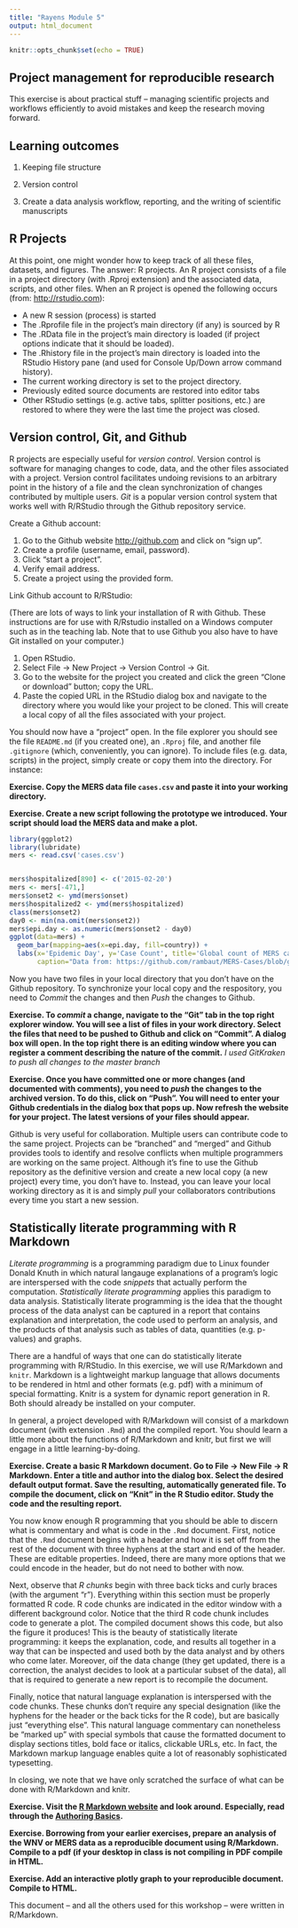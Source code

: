 ```yaml
---
title: "Rayens Module 5"
output: html_document
---
```


```r
knitr::opts_chunk$set(echo = TRUE)
```

## Project management for reproducible research

This exercise is about practical stuff -- managing scientific projects and workflows efficiently to avoid mistakes and keep the research moving forward.

## Learning outcomes

1. Keeping file structure

2. Version control

3. Create a data analysis workflow, reporting, and the writing of scientific manuscripts

## R Projects

At this point, one might wonder how to keep track of all these files, datasets, and figures. The answer: R projects. An R project consists of a file in a project directory (with .Rproj extension) and the associated data, scripts, and other files. When an R project is opened the following occurs (from: <http://rstudio.com>):

- A new R session (process) is started
- The .Rprofile file in the project's main directory (if any) is sourced by R
- The .RData file in the project's main directory is loaded (if project options indicate that it should be loaded).
- The .Rhistory file in the project's main directory is loaded into the RStudio History pane (and used for Console Up/Down arrow command history).
- The current working directory is set to the project directory.
- Previously edited source documents are restored into editor tabs
- Other RStudio settings (e.g. active tabs, splitter positions, etc.) are restored to where they were the last time the project was closed.

## Version control, Git, and Github

R projects are especially useful for *version control*. Version control is software for managing changes to code, data, and the other files associated with a project. Version control facilitates undoing revisions to an arbitrary point in the history of a file and the clean synchronization of changes contributed by multiple users. *Git* is a popular version control system that works well with R/RStudio through the Github repository service.

Create a Github account:

1. Go to the Github website <http://github.com> and click on "sign up".
2. Create a profile (username, email, password).
3. Click "start a project".
4. Verify email address.
5. Create a project using the provided form.

Link Github account to R/RStudio:

(There are lots of ways to link your installation of R with Github. These instructions are for use with R/Rstudio installed on a Windows computer such as in the teaching lab. Note that to use Github you also have to have Git installed on your computer.)

1. Open RStudio.
2. Select File -> New Project -> Version Control -> Git.
3. Go to the website for the project you created and click the green "Clone or download" button; copy the URL.
4. Paste the copied URL in the RStudio dialog box and navigate to the directory where you would like your project to be cloned. This will create a local copy of all the files associated with your project.

You should now have a "project" open. In the file explorer you should see the file `README.md` (if you created one), an `.Rproj` file, and another file `.gitignore` (which, conveniently, you can ignore). To include files (e.g. data, scripts) in the project, simply create or copy them into the directory. For instance:

**Exercise. Copy the MERS data file `cases.csv` and paste it into your working directory.**

**Exercise. Create a new script following the prototype we introduced. Your script should load the MERS data and make a plot.**

```r
library(ggplot2)
library(lubridate)
mers <- read.csv('cases.csv')


mers$hospitalized[890] <- c('2015-02-20')
mers <- mers[-471,]
mers$onset2 <- ymd(mers$onset)
mers$hospitalized2 <- ymd(mers$hospitalized)
class(mers$onset2)
day0 <- min(na.omit(mers$onset2))
mers$epi.day <- as.numeric(mers$onset2 - day0)
ggplot(data=mers) + 
  geom_bar(mapping=aes(x=epi.day, fill=country)) +
  labs(x='Epidemic Day', y='Case Count', title='Global count of MERS cases',
       caption="Data from: https://github.com/rambaut/MERS-Cases/blob/gh-pages/data/cases.csv")
```


Now you have two files in your local directory that you don't have on the Github repository. To synchronize your local copy and the respository, you need to *Commit* the changes and then *Push* the changes to Github.

**Exercise. To *commit* a change, navigate to the "Git" tab in the top right explorer window. You will see a list of files in your work directory. Select the files that need to be pushed to Github and click on "Commit". A dialog box will open. In the top right there is an editing window where you can register a comment describing the nature of the commit.**
*I used GitKraken to push all changes to the master branch*

**Exercise. Once you have committed one or more changes (and documented with comments), you need to *push* the changes to the archived version. To do this, click on "Push". You will need to enter your Github credentials in the dialog box that pops up. Now refresh the website for your project. The latest versions of your files should appear.**

Github is very useful for collaboration. Multiple users can contribute code to the same project. Projects can be "branched" and "merged" and Github provides tools to identify and resolve conflicts when multiple programmers are working on the same project. Although it's fine to use the Github repository as the definitive version and create a new local copy (a new project) every time, you don't have to. Instead, you can leave your local working directory as it is and simply *pull* your collaborators contributions every time you start a new session.

## Statistically literate programming with R Markdown

*Literate programming* is a programming paradigm due to Linux founder Donald Knuth in which natural langauge explanations of a program's logic are interspersed with the code *snippets* that actually perform the computation. *Statistically literate programming* applies this paradigm to data analysis. Statistically literate programming is the idea that the thought process of the data analyst can be captured in a report that contains explanation and interpretation, the code used to perform an analysis, and the products of that analysis such as tables of data, quantities (e.g. p-values) and graphs.

There are a handful of ways that one can do statistically literate programming with R/RStudio. In this exercise, we will use R/Markdown and `knitr`. Markdown is a lightweight markup language that allows documents to be rendered in html and other formats (e.g. pdf) with a minimum of special formatting. Knitr is a system for dynamic report generation in R. Both should already be installed on your computer.

In general, a project developed with R/Markdown will consist of a markdown document (with extension `.Rmd`) and the compiled report. You should learn a little more about the functions of R/Markdown and knitr, but first we will engage in a little learning-by-doing.

**Exercise. Create a basic R Markdown document. Go to File -> New File -> R Markdown. Enter a title and author into the dialog box. Select the desired default output format. Save the resulting, automatically generated file. To compile the document, click on "Knit" in the R Studio editor. Study the code and the resulting report.**

You now know enough R programming that you should be able to discern what is commentary and what is code in the `.Rmd` document. First, notice that the `.Rmd` document begins with a header and how it is set off from the rest of the document with three hyphens at the start and end of the header. These are editable properties. Indeed, there are many more options that we could encode in the header, but do not need to bother with now.

Next, observe that *R chunks* begin with three back ticks and curly braces (with the argument "r"). Everything within this section must be properly formatted R code. R code chunks are indicated in the editor window with a different background color. Notice that the third R code chunk includes code to generate a plot. The compiled document shows this code, but also the figure it produces! This is the beauty of statistically literate programming: it keeps the explanation, code, and results all together in a way that can be inspected and used both by the data analyst and by others who come later. Moreover, oif the data change (they get updated, there is a correction, the analyst decides to look at a particular subset of the data), all that is required to generate a new report is to recompile the document.

Finally, notice that natural language explanation is interspersed with the code chunks. These chunks don't require any special designation (like the hyphens for the header or the back ticks for the R code), but are basically just "everything else". This natural language commentary can nonetheless be "marked up" with special symbols that cause the formatted document to display sections titles, bold face or italics, clickable URLs, etc. In fact, the Markdown markup language enables quite a lot of reasonably sophisticated typesetting.

In closing, we note that we have only scratched the surface of what can be done with R/Markdown and knitr. 

**Exercise. Visit the [R Markdown website](http://rmarkdown.rstudio.com/) and look around. Especially, read through the [Authoring Basics]( http://rmarkdown.rstudio.com/authoring_basics.html).**

**Exercise. Borrowing from your earlier exercises, prepare an analysis of the WNV or MERS data as a reproducible document using R/Markdown. Compile to a pdf (if your desktop in class is not compiling in PDF compile in HTML.**

**Exercise. Add an interactive plotly graph to your reproducible document. Compile to HTML.**

This document -- and all the others used for this workshop -- were written in R/Markdown.
